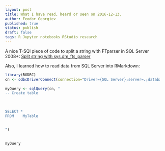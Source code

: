 ```yaml
---
layout: post
title: What I have read, heard or seen on 2016-12-13.
author: Feodor Georgiev
published: true
status: publish
draft: false
tags: R Jupyter notebooks RStudio research
---
```

 
A nice T-SQl piece of code to split a string with FTparser in SQL Server 2008+: [Split string with sys.dm_fts_parser](http://sqlblogcasts.com/blogs/tomaztsql/archive/2010/10/20/split-string-with-sys-dm-fts-parser.aspx)
 
 
Also, I learned how to read data from SQL Server into RMarkdown:
 
```r
library(RODBC)
cn <- odbcDriverConnect(connection="Driver={SQL Server};server=.;database=test;trusted_connection=yes;")
 
myQuery <- sqlQuery(cn, "
-- Create table
 
 
 
SELECT *
FROM    MyTable        
 
 
")
 
 
myQuery
 
```
 
